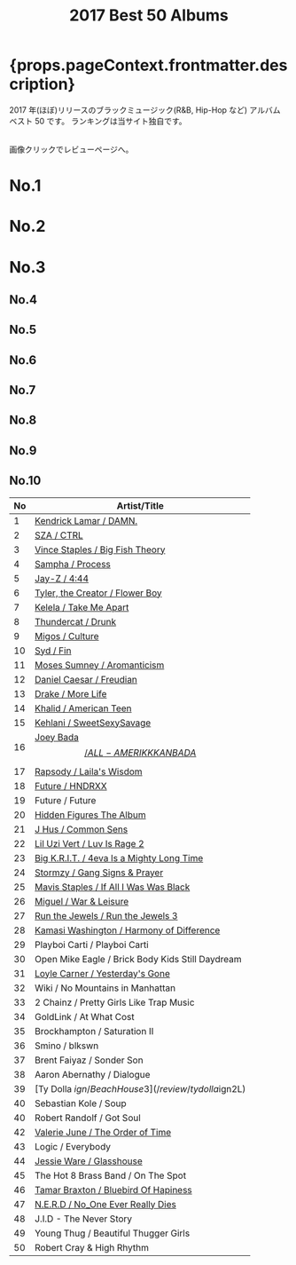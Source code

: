﻿---
title: 2017 Best 50 Albums
tabs: ["2020", "2019", "2018", "2017", "2016"]
description: 2017 Black Music Best 50 Albums by planet.ky
keywords: "2017, album best 50, CD best 50, black music, Hip-Hop, Rap, Soul, R&B"
---


<h1> {props.pageContext.frontmatter.description} </h1>

<PageDescription>

2017 年(ほぼ)リリースのブラックミュージック(R&B, Hip-Hop など) アルバム ベスト 50 です。
ランキングは当サイト独自です。

<br />
画像クリックでレビューページへ。

</PageDescription>

<Row>
  <Column colMd={2} colLg={3} noGutterMdLeft>
    <h1>No.1</h1>
    <Review1 />
  </Column>
  <Column colMd={2} colLg={3} noGutterMdLeft>
    <h1>No.2</h1>
    <Review2 />
  </Column>
  <Column colMd={2} colLg={3} noGutterMdLeft>
    <h1>No.3</h1>
    <Review3 />
  </Column>
</Row>

<Row>
  <Column colMd={2} colLg={3} noGutterMdLeft>
    <h2>No.4</h2>
    <Review4 />
  </Column>
  <Column colMd={2} colLg={3} noGutterMdLeft>
    <h2>No.5</h2>
    <Review5 />
  </Column>
  <Column colMd={2} colLg={3} noGutterMdLeft>
    <h2>No.6</h2>
    <Review6 />
  </Column>
</Row>

<Row>
  <Column colMd={2} colLg={2} noGutterMdLeft>
    <h2>No.7</h2>
    <Review7 />
  </Column>
  <Column colMd={2} colLg={2} noGutterMdLeft>
    <h2>No.8</h2>
    <Review8 />
  </Column>
  <Column colMd={2} colLg={2} noGutterMdLeft>
    <h2>No.9</h2>
    <Review9 />
  </Column>
  <Column colMd={2} colLg={2} noGutterMdLeft>
    <h2>No.10</h2>
    <Review10 />
  </Column>
</Row>

| No  | Artist/Title                                                            |
| --- | ----------------------------------------------------------------------- |
| 1   | [Kendrick Lamar / DAMN.](/review/kendricklamar5L)                       |
| 2   | [SZA / CTRL](/review/sza1L)                                             |
| 3   | [Vince Staples / Big Fish Theory](/review/vincestaples3L)               |
| 4   | [Sampha / Process](/review/sampha1L)                                    |
| 5   | [Jay-Z / 4:44](/review/jayz12L)                                         |
| 6   | [Tyler, the Creator / Flower Boy](/review/tyler3L)                      |
| 7   | [Kelela / Take Me Apart](/review/kelela2L)                              |
| 8   | [Thundercat / Drunk](/review/thundercat1L)                              |
| 9   | [Migos / Culture](/review/migos1L)                                      |
| 10  | [Syd / Fin](/review/syd1L)                                              |
| 11  | [Moses Sumney / Aromanticism](/review/mosessumney1L)                    |
| 12  | [Daniel Caesar / Freudian](/review/danielcaesar1L)                      |
| 13  | [Drake / More Life](/review/drake7L)                                    |
| 14  | [Khalid / American Teen](/review/khalid1L)                              |
| 15  | [Kehlani / SweetSexySavage](/review/kehlani1L)                          |
| 16  | [Joey Bada$$ / ALL-AMERIKKKAN BADA$$](/review/joeybadass2L)             |
| 17  | [Rapsody / Laila's Wisdom](/review/rapsody1L)                           |
| 18  | [Future / HNDRXX ](/review/future4L)                                    |
| 19  | Future / Future                                                         |
| 20  | [Hidden Figures The Album](/review/hiddenfiguresL)                      |
| 21  | [J Hus / Common Sens](/review/jhus1L)                                   |
| 22  | [Lil Uzi Vert / Luv Is Rage 2](/review/liluzivert1L)                    |
| 23  | [Big K.R.I.T. / 4eva Is a Mighty Long Time](/review/bigkrit3L)          |
| 24  | [Stormzy / Gang Signs & Prayer](/review/stormzy1L)                      |
| 25  | [Mavis Staples / If All I Was Was Black](/review/mavisstaples4L)        |
| 26  | [Miguel / War & Leisure](/review/miguel3L)                              |
| 27  | [Run the Jewels / Run the Jewels 3](/review/runthejewels3L)             |
| 28  | [Kamasi Washington / Harmony of Difference](/review/kamasiwashington2L) |
| 29  | Playboi Carti / Playboi Carti                                           |
| 30  | Open Mike Eagle / Brick Body Kids Still Daydream                        |
| 31  | [Loyle Carner / Yesterday's Gone](/review/loylecarner1L)                |
| 32  | Wiki / No Mountains in Manhattan                                        |
| 33  | 2 Chainz / Pretty Girls Like Trap Music                                 |
| 34  | GoldLink / At What Cost                                                 |
| 35  | Brockhampton / Saturation II                                            |
| 36  | Smino / blkswn                                                          |
| 37  | Brent Faiyaz / Sonder Son                                               |
| 38  | Aaron Abernathy / Dialogue                                              |
| 39  | [Ty Dolla $ign / Beach House 3](/review/tydolla$ign2L)                  |
| 40  | Sebastian Kole / Soup                                                   |
| 40  | Robert Randolf / Got Soul                                               |
| 42  | [Valerie June / The Order of Time](/review/valeriejune1L)               |
| 43  | Logic / Everybody                                                       |
| 44  | [Jessie Ware / Glasshouse](/review/jessieware3L)                        |
| 45  | The Hot 8 Brass Band / On The Spot                                      |
| 46  | [Tamar Braxton / Bluebird Of Hapiness](/review/tamarbraxton3L)          |
| 47  | [N.E.R.D / No_One Ever Really Dies](/review/nerd3L)                     |
| 48  | J.I.D - The Never Story                                                 |
| 49  | Young Thug / Beautiful Thugger Girls                                    |
| 50  | Robert Cray & High Rhythm                                               |
